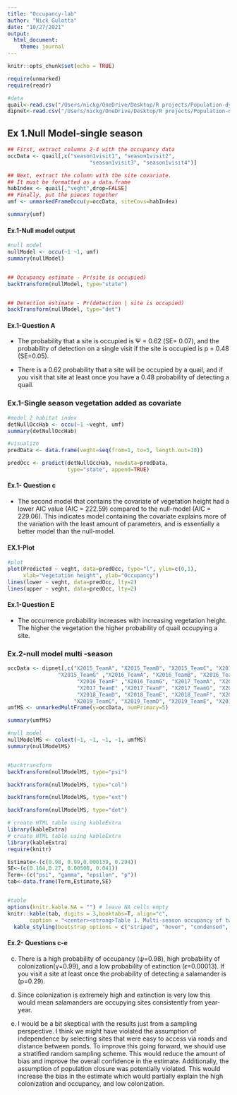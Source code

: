 ```yaml
---
title: "Occupancy-lab"
author: "Nick Gulotta"
date: "10/27/2021"
output:
  html_document:
    theme: journal
---
```


```r
knitr::opts_chunk$set(echo = TRUE)
```


```r
require(unmarked)
require(readr)

#data
quail<-read.csv("/Users/nickg/OneDrive/Desktop/R projects/Population-dynamics-FANR/data/quail.csv")
dipnet<-read.csv("/Users/nickg/OneDrive/Desktop/R projects/Population-dynamics-FANR/data/dipnet.csv")

```

## **Ex 1.Null Model-single season**
```r
## First, extract columns 2-4 with the occupancy data
occData <- quail[,c("season1visit1", "season1visit2",
                          "season1visit3", "season1visit4")]

## Next, extract the column with the site covariate.
## It must be formatted as a data.frame
habIndex <- quail[,"veght",drop=FALSE]
## Finally, put the pieces together
umf <- unmarkedFrameOccu(y=occData, siteCovs=habIndex)

summary(umf)
```

#### **Ex.1-Null model output**

```r
#null model
nullModel <- occu(~1 ~1, umf)
summary(nullModel)


## Occupancy estimate - Pr(site is occupied)
backTransform(nullModel, type="state")


## Detection estimate - Pr(detection | site is occupied)
backTransform(nullModel, type="det")
```

#### **Ex.1-Question A**

-	The probability that a site is occupied is Ψ = 0.62 (SE= 0.07), and the probability of detection on a single visit if the site is occupied is p = 0.48 (SE=0.05). 

- There is a 0.62 probability that a site will be occupied by a quail, and if you visit that site at least once you have a 0.48 probability of detecting a quail.

### **Ex.1-Single season vegetation added as covariate**

```r
#model 2 habitat index
detNullOccHab <- occu(~1 ~veght, umf)
summary(detNullOccHab)

#visualize
predData <- data.frame(veght=seq(from=1, to=5, length.out=10))

predOcc <- predict(detNullOccHab, newdata=predData,
                   type="state", append=TRUE)


```

#### **Ex.1- Question c **
- The second model that contains the covariate of vegetation height had a lower AIC value (AIC = 222.59) compared to the null-model (AIC = 229.06). This indicates  model containing the covariate explains more of the variation with the least amount of parameters, and is essentially a better model than the null-model. 

#### **EX.1-Plot**

```r
#plot
plot(Predicted ~ veght, data=predOcc, type="l", ylim=c(0,1),
     xlab="Vegetation height", ylab="Occupancy")
lines(lower ~ veght, data=predOcc, lty=2)
lines(upper ~ veght, data=predOcc, lty=2)
```

#### **Ex.1-Question E**
- The occurrence probability increases with increasing vegetation height. The higher the vegetation the higher probability of quail occupying a site. 



### **Ex.2-null model multi -season **

```r
occData <- dipnet[,c("X2015_TeamA", "X2015_TeamB", "X2015_TeamC", "X2015_TeamD", "X2015_TeamE", "X2015_TeamF",
                "X2015_TeamG" ,"X2016_TeamA", "X2016_TeamB", "X2016_TeamC", "X2016_TeamD", "X2016_TeamE",
                      "X2016_TeamF" ,"X2016_TeamG", "X2017_TeamA", "X2017_TeamB", "X2017_TeamC", "X2017_TeamD",
                      "X2017_TeamE" ,"X2017_TeamF", "X2017_TeamG", "X2018_TeamA", "X2018_TeamB", "X2018_TeamC",
                      "X2018_TeamD", "X2018_TeamE", "X2018_TeamF", "X2018_TeamG", "X2019_TeamA", "X2019_TeamB",
                     "X2019_TeamC", "X2019_TeamD", "X2019_TeamE", "X2019_TeamF", "X2019_TeamG")]
umfMS <- unmarkedMultFrame(y=occData, numPrimary=5)

summary(umfMS)

```


```r
#null model
nullModelMS <- colext(~1, ~1, ~1, ~1, umfMS)
summary(nullModelMS)


#backtransform
backTransform(nullModelMS, type="psi")

backTransform(nullModelMS, type="col")

backTransform(nullModelMS, type="ext")

backTransform(nullModelMS, type="det")

```


```r
# create HTML table using kableExtra
library(kableExtra)
# create HTML table using kableExtra
library(kableExtra)
require(knitr)

Estimate<-(c(0.98, 0.99,0.000139, 0.294))
SE<-(c(0.164,0.27, 0.00508, 0.041))
Term<-(c("psi", "gamma", "epsilon", "p"))
tab<-data.frame(Term,Estimate,SE)


#table 
options(knitr.kable.NA = "") # leave NA cells empty
knitr::kable(tab, digits = 3,booktabs=T, align="c",
       caption = "<center><strong>Table 1. Multi-season occupancy of two-lined salamanders.</strong></center>")%>%
  kable_styling(bootstrap_options = c("striped", "hover", "condensed", "bordered"))
```

#### **Ex.2- Questions c-e**

c. There is a high probability of occupancy (ψ=0.98), high probability of colonization(γ=0.99), and a low probability of extinction ($\epsilon$=0.00013). If you visit a site at least once the probability of detecting a salamander is (p=0.29).

d. Since colonization is extremely high and extinction is very low this would mean salamanders are occupying sites consistently from year-year.  

e. I would be a bit skeptical with the results just from a sampling perspective. I think we might have violated the assumption of independence by selecting sites that were easy to access via roads and distance between ponds. To improve this going forward, we should use a stratified random sampling scheme. This would reduce the amount of bias and improve the overall confidence in the estimate. Additionally, the assumption of population closure was potentially violated. This would increase the bias in the estimate which would partially explain the high colonization and occupancy, and low colonization.  